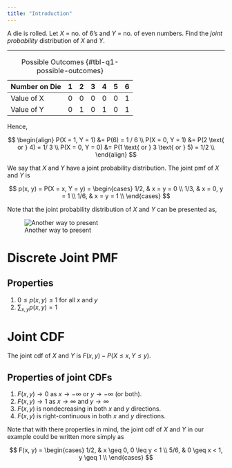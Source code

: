 ```yaml
---
title: "Introduction"
---
```


::: {.callout-note title="Motivating Example"}

A die is rolled. Let $X$ = no. of 6's and $Y$ = no. of even numbers. Find the
_joint probability_ distribution of $X$ and $Y$.

---

| Number on Die | 1   | 2   | 3   | 4   | 5   | 6   |
| ------------- | --- | --- | --- | --- | --- | --- |
| Value of X    | 0   | 0   | 0   | 0   | 0   | 1   |
| Value of Y    | 0   | 1   | 0   | 1   | 0   | 1   |
: Possible Outcomes {#tbl-q1-possible-outcomes}

Hence,

$$
\begin{align}
   P(X = 1, Y = 1) &= P(6) = 1 / 6 \\
   P(X = 0, Y = 1) &= P(2 \text{ or } 4)  = 1/ 3 \\
   P(X = 0, Y = 0) &= P(1 \text{ or } 3 \text{ or } 5) = 1/2 \\
\end{align}
$$

We say that $X$ and $Y$ have a joint probability distribution. The joint pmf of $X$ and $Y$ is

$$
p(x, y) = P(X = x, Y = y) = \begin{cases}
   1/2, & x = y = 0 \\
   1/3, & x = 0, y = 1 \\
   1/6, & x = y = 1 \\ 
\end{cases}
$$

Note that the joint probability distribution of $X$ and $Y$ can be presented as,

![Another way to present](./example-1-illus.png)

:::

# Discrete Joint PMF

## Properties

1. $0 \leq p(x, y) \leq 1$ for all $x$ and $y$
2. $\sum_{x, y} p(x, y) = 1$

# Joint CDF

The joint cdf of $X$ and $Y$ is $F(x, y) - P(X \leq x, Y \leq y)$.

## Properties of joint CDFs

1. $F(x, y) \to 0$ as $x \to -\infty$ or $y \to -\infty$ (or both).
2. $F(x, y) \to 1$ as $x \to \infty$ and $y \to \infty$
3. $F(x, y)$ is nondecreasing in both $x$ and $y$ directions.
4. $F(x, y)$ is right-continuous in both $x$ and $y$ directions.

Note that with there properties in mind, the joint cdf of $X$ and $Y$ in our example could be written more simply as 

$$
F(x, y) = \begin{cases}
   1/2, & x \geq 0, 0 \leq y < 1 \\
   5/6, & 0 \geq x < 1, y \geq 1  \\
\end{cases}
$$



